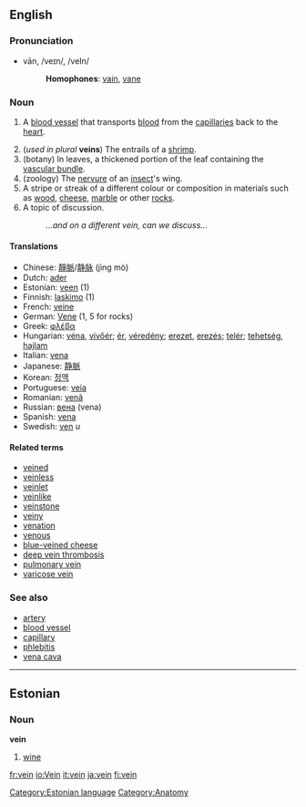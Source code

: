 {{wikipedia}}
==English==

===Pronunciation===
*vān, /veɪn/, /veIn/
*:'''Homophones''': [[vain]], [[vane]]

===Noun===
{{en-noun-reg}}
# {{anatomy}} A [[blood vessel]] that transports [[blood]] from the [[capillary|capillaries]] back to the [[heart]].
#(''used in plural'' '''veins''') The entrails of a [[shrimp]].
# (botany) In leaves, a thickened portion of the leaf containing the [[vascular bundle]].
# (zoology) The [[nervure]] of an [[insect]]'s wing.
# A stripe or streak of a different colour or composition in materials such as [[wood]], [[cheese]], [[marble]] or other [[rock]]s.
# A topic of discussion.
#:''...and on a different vein, can we discuss...''

====Translations====
*Chinese: [[靜脈]]/[[静脉]] (jìng mò)
*Dutch: [[ader]] {{m}}
*Estonian: [[veen#Estonian|veen]] (1)
*Finnish: [[laskimo]] (1)
*French: [[veine]] {{f}}
*German: [[Vene]] {{f}} (1, 5 for rocks)
*Greek: [[φλέβα]] {{f}}
*Hungarian: [[véna]], [[vivőér]]; [[ér]], [[véredény]]; [[erezet]], [[erezés]]; [[telér]]; [[tehetség]], [[hajlam]]
*Italian: [[vena]] {{f}}
*Japanese: [[静脈]]
*Korean: [[정맥]]
*Portuguese: [[veia]] {{f}}
*Romanian: [[venă]] {{f}}
*Russian: [[вена]] {{n}} (vena)
*Spanish: [[vena]] {{f}}
*Swedish: [[ven]] ''u''

====Related terms====
*[[veined]]
*[[veinless]]
*[[veinlet]]
*[[veinlike]]
*[[veinstone]]
*[[veiny]]
*[[venation]]
*[[venous]]
*[[blue-veined cheese]]
*[[deep vein thrombosis]]
*[[pulmonary vein]]
*[[varicose vein]]

===See also===
*[[artery]]
*[[blood vessel]]
*[[capillary]]
*[[phlebitis]]
*[[vena cava]]

----

==Estonian==
===Noun===
'''vein'''
# [[wine]]

[[Category:Estonian language]]
[[Category:Anatomy]]
[[fr:vein]]
[[io:Vein]]
[[it:vein]]
[[ja:vein]]
[[fi:vein]]